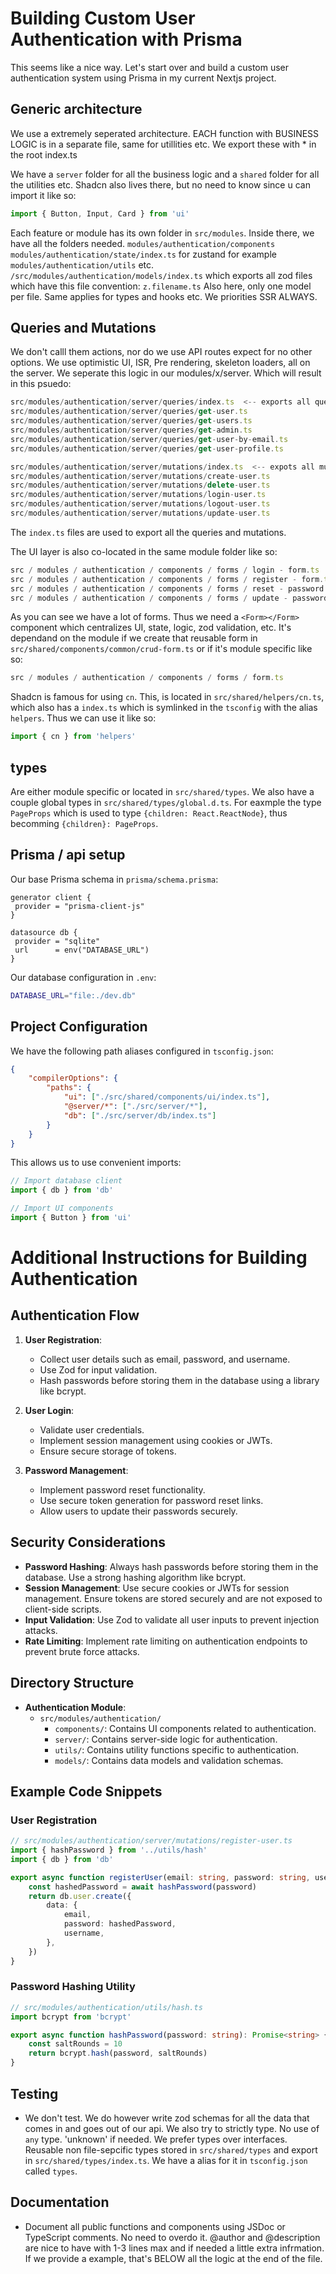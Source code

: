 # Building Custom User Authentication with Prisma

This seems like a nice way. Let's start over and build a custom user authentication system using Prisma in my current Nextjs project.

## Generic architecture

We use a extremely seperated architecture. EACH function with BUSINESS LOGIC is in a separate file, same for utillities etc. We export these with \* in the root index.ts

We have a `server` folder for all the business logic and a `shared` folder for all the utilities etc. Shadcn also lives there, but no need to know since u can import it like so:

```ts
import { Button, Input, Card } from 'ui'
```

Each feature or module has its own folder in `src/modules`. Inside there, we have all the folders needed. `modules/authentication/components` `modules/authentication/state/index.ts` for zustand for example `modules/authentication/utils` etc. `/src/modules/authentication/models/index.ts` which exports all zod files which have this file convention: `z.filename.ts` Also here, only one model per file. Same applies for types and hooks etc. We priorities SSR ALWAYS.

## Queries and Mutations

We don't calll them actions, nor do we use API routes expect for no other options. We use optimistic UI, ISR, Pre rendering, skeleton loaders, all on the server. We seperate this logic in our modules/x/server. Which will result in this psuedo:

```ts
src/modules/authentication/server/queries/index.ts  <-- exports all queries
src/modules/authentication/server/queries/get-user.ts
src/modules/authentication/server/queries/get-users.ts
src/modules/authentication/server/queries/get-admin.ts
src/modules/authentication/server/queries/get-user-by-email.ts
src/modules/authentication/server/queries/get-user-profile.ts

src/modules/authentication/server/mutations/index.ts  <-- expots all mutations
src/modules/authentication/server/mutations/create-user.ts
src/modules/authentication/server/mutations/delete-user.ts
src/modules/authentication/server/mutations/login-user.ts
src/modules/authentication/server/mutations/logout-user.ts
src/modules/authentication/server/mutations/update-user.ts
```

The `index.ts` files are used to export all the queries and mutations.

The UI layer is also co-located in the same module folder like so:

```ts
src / modules / authentication / components / forms / login - form.ts
src / modules / authentication / components / forms / register - form.ts
src / modules / authentication / components / forms / reset - password - form.ts
src / modules / authentication / components / forms / update - password - form.ts
```

As you can see we have a lot of forms. Thus we need a `<Form></Form>` component which centralizes UI, state, logic, zod validation, etc. It's dependand on the module if we create that reusable form in `src/shared/components/common/crud-form.ts` or if it's module specific like so:

```ts
src / modules / authentication / components / forms / form.ts
```

Shadcn is famous for using `cn`. This, is located in `src/shared/helpers/cn.ts`, which also has a `index.ts` which is symlinked in the `tsconfig` with the alias `helpers`. Thus we can use it like so:

```ts
import { cn } from 'helpers'
```

## types

Are either module specific or located in `src/shared/types`. We also have a couple global types in `src/shared/types/global.d.ts`. For eaxmple the type `PageProps` which is used to type `{children: React.ReactNode}`, thus becomming `{children}: PageProps`.

## Prisma / api setup

Our base Prisma schema in `prisma/schema.prisma`:

```prisma
generator client {
 provider = "prisma-client-js"
}

datasource db {
 provider = "sqlite"
 url      = env("DATABASE_URL")
}
```

Our database configuration in `.env`:

```bash
DATABASE_URL="file:./dev.db"
```

## Project Configuration

We have the following path aliases configured in `tsconfig.json`:

```json
{
	"compilerOptions": {
		"paths": {
			"ui": ["./src/shared/components/ui/index.ts"],
			"@server/*": ["./src/server/*"],
			"db": ["./src/server/db/index.ts"]
		}
	}
}
```

This allows us to use convenient imports:

```ts
// Import database client
import { db } from 'db'

// Import UI components
import { Button } from 'ui'
```

# Additional Instructions for Building Authentication

## Authentication Flow

1. **User Registration**:

    - Collect user details such as email, password, and username.
    - Use Zod for input validation.
    - Hash passwords before storing them in the database using a library like bcrypt.

2. **User Login**:

    - Validate user credentials.
    - Implement session management using cookies or JWTs.
    - Ensure secure storage of tokens.

3. **Password Management**:
    - Implement password reset functionality.
    - Use secure token generation for password reset links.
    - Allow users to update their passwords securely.

## Security Considerations

-   **Password Hashing**: Always hash passwords before storing them in the database. Use a strong hashing algorithm like bcrypt.
-   **Session Management**: Use secure cookies or JWTs for session management. Ensure tokens are stored securely and are not exposed to client-side scripts.
-   **Input Validation**: Use Zod to validate all user inputs to prevent injection attacks.
-   **Rate Limiting**: Implement rate limiting on authentication endpoints to prevent brute force attacks.

## Directory Structure

-   **Authentication Module**:
    -   `src/modules/authentication/`
        -   `components/`: Contains UI components related to authentication.
        -   `server/`: Contains server-side logic for authentication.
        -   `utils/`: Contains utility functions specific to authentication.
        -   `models/`: Contains data models and validation schemas.

## Example Code Snippets

### User Registration

```typescript
// src/modules/authentication/server/mutations/register-user.ts
import { hashPassword } from '../utils/hash'
import { db } from 'db'

export async function registerUser(email: string, password: string, username: string) {
	const hashedPassword = await hashPassword(password)
	return db.user.create({
		data: {
			email,
			password: hashedPassword,
			username,
		},
	})
}
```

### Password Hashing Utility

```typescript
// src/modules/authentication/utils/hash.ts
import bcrypt from 'bcrypt'

export async function hashPassword(password: string): Promise<string> {
	const saltRounds = 10
	return bcrypt.hash(password, saltRounds)
}
```

## Testing

-   We don't test. We do however write zod schemas for all the data that comes in and goes out of our api. We also try to strictly type. No use of `any` type. 'unknown' if needed. We prefer types over interfaces. Reusable non file-sepcific types stored in `src/shared/types` and export in `src/shared/types/index.ts`. We have a alias for it in `tsconfig.json` called `types`.

## Documentation

-   Document all public functions and components using JSDoc or TypeScript comments. No need to overdo it. @author and @description are nice to have with 1-3 lines max and if needed a little extra infrmation. If we provide a example, that's BELOW all the logic at the end of the file.
